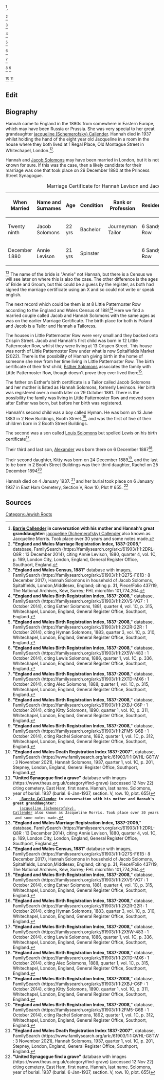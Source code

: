 <ref name="CONVO-JC">
'''[[Callender-401 | Barrie Callender]] in conversation with his mother and Hannah's great granddaughter''': 
[[Schemerofsky-1 |jacqueline (Schemerofsky) Callender]] also known as Jacqueline Morris. Took place over 30 years and some notes made.
</ref>.

<ref name="MC1">
'''"England and Wales Marriage Registration Index, 1837-2005,"''' database, FamilySearch (https://familysearch.org/ark:/61903/1:1:2DRL-Q8R : 13 December 2014),
citing Annie Levison, 1880, quarter 4, vol. 1C, p. 169, London City, London, England, General Register Office, Southport, England.
</ref>

<ref name="1881Census">
'''"England and Wales Census, 1881"''' database with images, FamilySearch (https://familysearch.org/ark:/61903/1:1:Q27S-F61B : 8 December 2017), 
Hannah Solomons in household of Jacob Solomons, Spitalfields, London,Middlesex, England; 
citing p. 31, Piece/Folio 437/19, The National Archives, Kew, Surrey; FHL microfilm 101,774,264.
</ref>

<ref name="BC1">
'''"England and Wales Birth Registration Index, 1837-2008,"''' database, FamilySearch (https://familysearch.org/ark:/61903/1:1:2XVS-VG7 : 1 October 2014),
citing Esther Solomons, 1881, quarter 4, vol. 1C, p. 315, Whitechapel, London, England, General Register Office, Southport, England. 
</ref>

<ref name="BC2">
'''"England and Wales Birth Registration Index, 1837-2008,"''' database, FamilySearch (https://familysearch.org/ark:/61903/1:1:2X2R-22R : 1 October 2014), 
citing Hyman Solomons, 1883, quarter 3, vol. 1C, p. 310, Whitechapel, London, England, General Register Office, Southport, England. 
</ref>

<ref name="BC3">
'''"England and Wales Birth Registration Index, 1837-2008,"''' database, FamilySearch (https://familysearch.org/ark:/61903/1:1:2X5W-483 : 1 October 2014),
citing Lewis Solomons, 1886, quarter 1, vol. 1C, p. 336, Whitechapel, London, England, General Register Office, Southport, England. 
</ref>

<ref name="BC4">
'''"England and Wales Birth Registration Index, 1837-2008,"''' database, FamilySearch (https://familysearch.org/ark:/61903/1:1:2XTD-MX6 : 1 October 2014),
citing Alec Solomons, 1888, quarter 1, vol. 1C, p. 315, Whitechapel, London, England, General Register Office, Southport, England.
</ref>

<ref name="BC5">
'''"England and Wales Birth Registration Index, 1837-2008,"''' database, FamilySearch (https://familysearch.org/ark:/61903/1:1:2XBJ-C6P : 1 October 2014),
citing Kitty Solomons, 1890, quarter 1, vol. 1C, p. 311, Whitechapel, London, England, General Register Office, Southport, England.
</ref>
<ref name="BC6">
'''"England and Wales Birth Registration Index, 1837-2008,"''' database, FamilySearch (https://familysearch.org/ark:/61903/1:1:2FM5-G6B : 1 October 2014),
citing Rachel Solomons, 1892, quarter 1, vol. 1C, p. 312, Whitechapel, London, England, General Register Office, Southport, England.
</ref>

<ref name="DC1">
'''"England and Wales Death Registration Index 1837-2007"''', database, FamilySearch (https://www.familysearch.org/ark:/61903/1:1:QVHL-G8TW : 3 November 2021),
Hannah Solomons, 1937, quarter 1, vol. 1C, p. 201, Stepney, London, England, General Register Office, Southport, England.
</ref>
<ref name="BUR1">
'''"United Synagogue find a grave"''' database with images (https://www.theus.org.uk/category/find-grave) (accessed 12 Nov 22)
citing cemetery. East Ham, first name. Hannah, last name. Solomons, year of burial. 1937
(burial. 6-Jan-1937, section. V, row. 10, plot. 655)
</ref>


== Edit ==

[[Category:Jewish Roots]]
== Biography ==

Hannah came to England in the 1880s from somewhere in Eastern Europe, which may have been Russia or Prussia. She was very special to her great grandaughter [[Schemerofsky-1 |jacqueline (Schemerofsky) Callender]]. Hannah died in 1937 whilst holding the hand of the eight year old Jacqueline in a room in the house where they both lived at 1 Regal Place, Old Montague Street in Whitechapel, London.<ref name="CONVO-JC">
    '''[[Callender-401 | Barrie Callender]] in conversation with his mother and Hannah's great granddaughter''': 
    [[Schemerofsky-1 |jacqueline (Schemerofsky) Callender]] also known as Jacqueline Morris. Took place over 30 years and some notes made.
</ref>.

Hannah and [[Solomons-288 | Jacob Solomons]] may have been married in London, but it is not known for sure.  If this was the case, then a likely candidate for their marriage was one that took place on 29 December 1880 at the Princess Street Synagogue.
{|class="wikitable" style="margin:auto"
|+ Marriage Certificate for Hannah Levison and Jacob Solomons
|-
! When Married !! Name and Surnames !! Age !! Condition !! Rank or Profession !!  Residence !! Father's Name !! Father's Occupation
|-
|Twenty ninth || Jacob Solomons || 22 yrs || Bachelor||Journeyman Tailor || 6 Sandy's Row ||Solomon Solomons ||Dealer
|-
|December 1880 ||Annie Levison || 21 yrs || Spinster|| &nbsp; || 6 Sandy's Row ||Jacob Levison ||Cap Maker
|}<ref name="MC1">
'''"England and Wales Marriage Registration Index, 1837-2005,"''' database, FamilySearch (https://familysearch.org/ark:/61903/1:1:2DRL-Q8R : 13 December 2014),
citing Annie Levison, 1880, quarter 4, vol. 1C, p. 169, London City, London, England, General Register Office, Southport, England.
</ref>
The name of the bride is "Annie" not Hannah, but there is a Census we will see later on where this is also the case.  The other difference is the ages of Bride and Groom, but this could be a guess by the register, as both had signed the marriage certificate using an X and so could not write or speak english.

The next record which could be them is at 8 Little Patternoster Row according to the England and Wales Census of 1881<ref name="1881Census">
'''"England and Wales Census, 1881"''' database with images, FamilySearch (https://familysearch.org/ark:/61903/1:1:Q27S-F61B : 8 December 2017), 
Hannah Solomons in household of Jacob Solomons, Spitalfields, London,Middlesex, England; 
citing p. 31, Piece/Folio 437/19, The National Archives, Kew, Surrey; FHL microfilm 101,774,264.
</ref> Here we find a married couple called Jacob and Hannah Solomons with the same ages as was on the earlier Marriage Certificate.  The birth place for both is Poland and Jacob is a Tailor and Hannah a Tailoress.

The houses in Little Patternoster Row were very small and they backed onto Crispin Street.  Jacob and Hannah's first child was born in 12 Little Patternoster Row, whilst they were living at 13 Crispen Street.  This house was north of Little Patternoster Row under what is now Spitalfields Market (2022).  There is the possibility of Hannah giving birth in the home of someone she new from her time living in Little Patternoster Row.  The birth certificate of their first child, [[Solomons-287 | Esther Solomons]] associates the family with Little Patternoster Row, though doesn't prove they ever lived there<ref name="BC1">
'''"England and Wales Birth Registration Index, 1837-2008,"''' database, FamilySearch (https://familysearch.org/ark:/61903/1:1:2XVS-VG7 : 1 October 2014),
citing Esther Solomons, 1881, quarter 4, vol. 1C, p. 315, Whitechapel, London, England, General Register Office, Southport, England. 
</ref>.

The father on Esther's birth certificate is a Tailor called Jacob Solomons and her mother is listed as Hannah Solomons, formerly Levinson.  Her birth was registered over a month later on 29 October 1881.  There is the possibility the family was living in Little Patternoster Row and moved soon after Esther was born, but before her birth was registered.

Hannah's second child was a boy called Hyman.  He was born on 13 June 1883 in 2 New Buildings, Booth Street.<ref name="BC2">
'''"England and Wales Birth Registration Index, 1837-2008,"''' database, FamilySearch (https://familysearch.org/ark:/61903/1:1:2X2R-22R : 1 October 2014), 
citing Hyman Solomons, 1883, quarter 3, vol. 1C, p. 310, Whitechapel, London, England, General Register Office, Southport, England. 
</ref>, and was the first of five of their children born in 2 Booth Street Buildings.

The second was a son called [[Solomons-267 | Louis Solomons]] but spelled Lewis on his birth certificate<ref name="BC3">
'''"England and Wales Birth Registration Index, 1837-2008,"''' database, FamilySearch (https://familysearch.org/ark:/61903/1:1:2X5W-483 : 1 October 2014),
citing Lewis Solomons, 1886, quarter 1, vol. 1C, p. 336, Whitechapel, London, England, General Register Office, Southport, England. 
</ref>. 

Their third and last son, [[Solomons-290 | Alexander]] was born there on 6 December 1887<ref name="BC4">
'''"England and Wales Birth Registration Index, 1837-2008,"''' database, FamilySearch (https://familysearch.org/ark:/61903/1:1:2XTD-MX6 : 1 October 2014),
citing Alec Solomons, 1888, quarter 1, vol. 1C, p. 315, Whitechapel, London, England, General Register Office, Southport, England.
</ref>.

Their second daughter, Kitty was born on 24 December 1889<ref name="BC5">
'''"England and Wales Birth Registration Index, 1837-2008,"''' database, FamilySearch (https://familysearch.org/ark:/61903/1:1:2XBJ-C6P : 1 October 2014),
citing Kitty Solomons, 1890, quarter 1, vol. 1C, p. 311, Whitechapel, London, England, General Register Office, Southport, England.
</ref>, and the last to be born in 2 Booth Street Buildings was their third daughter, Rachel on 25 December 1894<ref name="BC6">
'''"England and Wales Birth Registration Index, 1837-2008,"''' database, FamilySearch (https://familysearch.org/ark:/61903/1:1:2FM5-G6B : 1 October 2014),
citing Rachel Solomons, 1892, quarter 1, vol. 1C, p. 312, Whitechapel, London, England, General Register Office, Southport, England.
</ref>

Hannah died on 4 January 1937. <ref name="DC1">
'''"England and Wales Death Registration Index 1837-2007"''', database, FamilySearch (https://www.familysearch.org/ark:/61903/1:1:QVHL-G8TW : 3 November 2021),
Hannah Solomons, 1937, quarter 1, vol. 1C, p. 201, Stepney, London, England, General Register Office, Southport, England.
</ref> and her burial took place on 6 January 1937 in East Ham Cemetery, Section V, Row 10, Plot # 655. <ref name="BUR1">
'''"United Synagogue find a grave"''' database with images (https://www.theus.org.uk/category/find-grave) (accessed 12 Nov 22)
citing cemetery. East Ham, first name. Hannah, last name. Solomons, year of burial. 1937
(burial. 6-Jan-1937, section. V, row. 10, plot. 655)
</ref>

== Sources ==
<references />